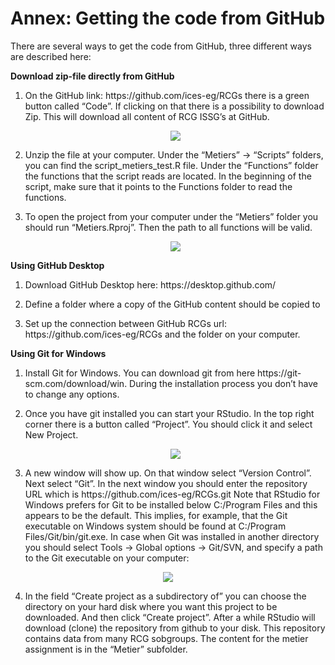 # Annex: Getting the code from GitHub {-}

There are several ways to get the code from GitHub, three different ways are described here:

**Download zip-file directly from GitHub** 


1.	On the GitHub link: https://github.com/ices-eg/RCGs there is a green button called “Code”. If clicking on that there is a possibility to download Zip. This will download all content of RCG ISSG’s at GitHub. 
<center>
![](annex1.png)
 </center>
 
2.	Unzip the file at your computer. Under the “Metiers” -> “Scripts” folders, you can find the script_metiers_test.R file. Under the “Functions” folder the functions that the script reads are located. In the beginning of the script, make sure that it points to the Functions folder to read the functions.

3.	To open the project from your computer under the “Metiers” folder  you should run “Metiers.Rproj”. Then the path to all functions will be valid.
<center>
![](annex2.png)
 </center>
 
**Using GitHub Desktop**


1.	Download GitHub Desktop here: https://desktop.github.com/

2.	Define a folder where a copy of the GitHub content should be copied to

3.	Set up the connection between GitHub RCGs url: https://github.com/ices-eg/RCGs and the folder on your computer. 


**Using Git for Windows**

1.	Install Git for Windows. You can download git from here https://git-scm.com/download/win. During the installation process you don’t have to change any options.

2.	Once you have git installed you can start your RStudio. In the top right corner there is a button called “Project”. You should click it and select New Project.
<center>
![](annex3.png)
</center>

3.	A new window will show up. On that window select “Version Control”. Next select “Git”. In the next window you should enter the repository URL which is https://github.com/ices-eg/RCGs.git
Note that RStudio for Windows prefers for Git to be installed below C:/Program Files and this appears to be the default. This implies, for example, that the Git executable on Windows system should be found at C:/Program Files/Git/bin/git.exe.
In case when Git was installed in another directory you should select Tools -> Global options -> Git/SVN, and specify a path to the Git executable on your computer:
  
<center>
![](annex4.png)
</center>

4.	In the field “Create project as a subdirectory of” you can choose the directory on your hard disk where you want this project to be downloaded. And then click “Create project”. After a while RStudio will download (clone) the repository from github to your disk. This repository contains data from many RCG sobgroups. The content for the metier assignment is in the “Metier” subfolder.
